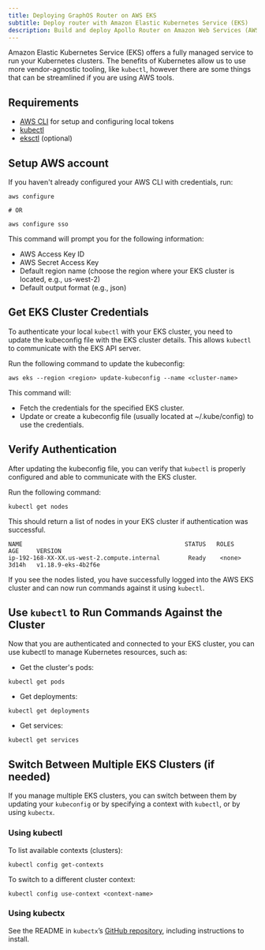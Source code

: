 ```yaml
---
title: Deploying GraphOS Router on AWS EKS
subtitle: Deploy router with Amazon Elastic Kubernetes Service (EKS)
description: Build and deploy Apollo Router on Amazon Web Services (AWS) with Amazon Elastic Kubernetes Service (EKS)
---
```


Amazon Elastic Kubernetes Service (EKS) offers a fully managed service to run your Kubernetes clusters.
The benefits of Kubernetes allow us to use more vendor-agnostic tooling, like `kubectl`, however there are some things that can be streamlined if you are using AWS tools.

## Requirements

* [AWS CLI](https://aws.amazon.com/cli/) for setup and configuring local tokens
* [kubectl](https://kubernetes.io/docs/reference/kubectl/)
* [eksctl](https://eksctl.io/) (optional)

## Setup AWS account
If you haven't already configured your AWS CLI with credentials, run:

```
aws configure

# OR

aws configure sso
```

This command will prompt you for the following information:
* AWS Access Key ID
* AWS Secret Access Key
* Default region name (choose the region where your EKS cluster is located, e.g., us-west-2)
* Default output format (e.g., json)

## Get EKS Cluster Credentials
To authenticate your local `kubectl` with your EKS cluster, you need to update the kubeconfig file with the EKS cluster details.
This allows `kubectl` to communicate with the EKS API server.

Run the following command to update the kubeconfig:
```
aws eks --region <region> update-kubeconfig --name <cluster-name>
```
This command will:
* Fetch the credentials for the specified EKS cluster.
* Update or create a kubeconfig file (usually located at ~/.kube/config) to use the credentials.


## Verify Authentication
After updating the kubeconfig file, you can verify that `kubectl` is properly configured and able to communicate with the EKS cluster.

Run the following command:

```
kubectl get nodes
```

This should return a list of nodes in your EKS cluster if authentication was successful.

```
NAME                                              STATUS   ROLES    AGE     VERSION
ip-192-168-XX-XX.us-west-2.compute.internal        Ready    <none>   3d14h   v1.18.9-eks-4b2f6e
```

If you see the nodes listed, you have successfully logged into the AWS EKS cluster and can now run commands against it using `kubectl`.


## Use `kubectl` to Run Commands Against the Cluster

Now that you are authenticated and connected to your EKS cluster, you can use kubectl to manage Kubernetes resources, such as:

* Get the cluster's pods:
```
kubectl get pods
```
* Get deployments:
```
kubectl get deployments
```
* Get services:
```
kubectl get services
```

## Switch Between Multiple EKS Clusters (if needed)
If you manage multiple EKS clusters, you can switch between them by updating your `kubeconfig` or by specifying a context with `kubectl`, or by using `kubectx`.

### Using kubectl
To list available contexts (clusters):
```
kubectl config get-contexts
```

To switch to a different cluster context:
```
kubectl config use-context <context-name>
```
### Using kubectx
See the README in `kubectx`’s [GitHub repository](https://github.com/ahmetb/kubectx), including instructions to install.
